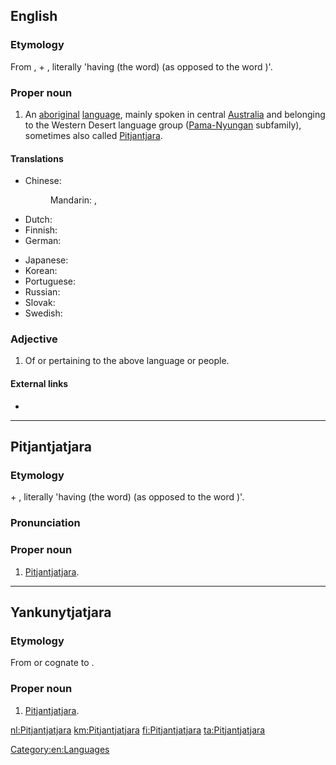 {{also|pitjantjatjara}}
==English==
{{wikipedia}}

===Etymology===
From {{etyl|pjt|en}}, {{term|pitjantja|lang=pjt}} + {{term|tjara|lang=pjt}}, literally 'having (the word) {{term|pitjantja}} (as opposed to the word {{term|yankunytja}})'.

===Proper noun===
{{en-proper noun}}

# An [[aboriginal]] [[language]], mainly spoken in central [[Australia]] and belonging to the Western Desert language group ([[Pama-Nyungan]] subfamily), sometimes also called [[Pitjantjara]].

====Translations====
{{trans-top|the aboriginal language mainly spoken in central Australia}}
* Chinese:
*: Mandarin: {{t|cmn|皮堅加加拉印地安語|sc=Hani}}, {{t|cmn|皮坚加加拉印地安语|tr=Píjiānjiājiālā yìndìān yǔ|sc=Hani}}
* Dutch: {{t+|nl|Pitjantjatjara}}
* Finnish: {{t+|fi|pitjantjatjara}}
* German: {{t|de|Pitjantjatjara|n}}
{{trans-mid}}
* Japanese: {{t|ja|ピチャンチャチャラ語|tr=Pichanchachara-go|sc=Jpan}}
* Korean: {{t|ko|피짠짜짜라어|tr=Pijjanjjajjara-eo|sc=Kore}}
* Portuguese: {{t+|pt|pitjantjatjara}}
* Russian: {{t|ru|питьянтьятьяра|m|f|tr=pitʹjantʹjatʹjára|sc=Cyrl}}
* Slovak: {{t|sk|pitjantjatjara|f}}
* Swedish: {{t+|sv|pitjantjatjara}}
{{trans-bottom}}

===Adjective===
{{en-adj|-}}

# Of or pertaining to the above language or people.

====External links====
* {{ethnologue|code=pjt}}

[[Category:en:Languages]]

----

==Pitjantjatjara==

===Etymology===
{{term|pitjantja|Pitjantja|lang=pjt}} + {{term|tjara|lang=pjt}}, literally 'having (the word) {{term|pitjantja}} (as opposed to the word {{term|yankunytja}})'.

===Pronunciation===
{{rfp|lang=pjt}}

===Proper noun===
{{head|pjt|proper noun}}

# [[#English|Pitjantjatjara]].

----

==Yankunytjatjara==

===Etymology===
From or cognate to {{etyl|pjt|kdd}} {{term|Pitjantjatjara|lang=pjt}}.

===Proper noun===
{{head|kdd|proper noun}}

# [[#English|Pitjantjatjara]].

[[nl:Pitjantjatjara]]
[[km:Pitjantjatjara]]
[[fi:Pitjantjatjara]]
[[ta:Pitjantjatjara]]
